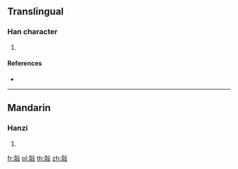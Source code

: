 {{character info/new}}
==Translingual==

===Han character===
{{Han char|rn=109|rad=目|as=10|sn=15|four=47647|canj=GUHNE}}

# {{defn|Han|sort=目10}}

====References====
* {{Han ref|kx=0814.030|dkj=23565|dj=1227.340|hdz=32164.100|uh=7789|ud=30601|bh=E6BE|bd=59070}}

----

==Mandarin==

===Hanzi===
{{cmn-hanzi|pin=[[kòu]] ([[kou4]])|wg=k'ou<sup>4</sup>}}

# {{defn|lang=cmn|sort=目10}}

[[fr:瞉]]
[[pl:瞉]]
[[th:瞉]]
[[zh:瞉]]